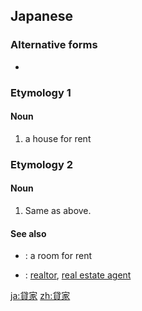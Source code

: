 ==Japanese==

===Alternative forms===
* {{l|ja|貸し家|sc=Jpan}}

===Etymology 1===
{{ja-kanjitab|か|o1=し|や|yomi=kun}}

====Noun====
{{ja-noun|かしや}}

# a house for rent

===Etymology 2===
{{ja-kanjitab|か|o1=し|いえ|yomi=kun}}

====Noun====
{{ja-noun|かし.いえ}}

# Same as above.

====See also====
* {{ja-r|貸し部屋|かしべや}}: {{qualifier|noun}} a room for rent
* {{ja-r|不動産屋|ふどうさんや}}: {{qualifier|noun}} [[realtor]], [[real estate agent]]

[[ja:貸家]]
[[zh:貸家]]